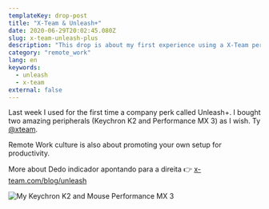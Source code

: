 ```yaml
---
templateKey: drop-post
title: "X-Team & Unleash+"
date: 2020-06-29T20:02:45.080Z
slug: x-team-unleash-plus
description: "This drop is about my first experience using a X-Team perk called Unleash+"
category: "remote_work"
lang: en
keywords:
  - unleash
  - x-team
external: false
---
```



<Drop>

Last week I used for the first time a company perk called Unleash+. I bought two amazing peripherals (Keychron K2 and Performance MX 3) as I wish. Ty [@xteam](https://twitter.com/xteam).

Remote Work culture is also about promoting your own setup for productivity.

More about Dedo indicador apontando para a direita 👉 [x-team.com/blog/unleash](https://x-team.com/blog/unleash)

![My Keychron K2 and Mouse Performance MX 3](https://pbs.twimg.com/media/EbranjbXsAIMNgA?format=jpg&name=medium)

</Drop>
